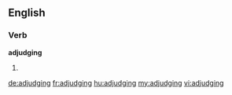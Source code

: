 ==English==

===Verb===
'''adjudging'''

# {{present participle of|[[adjudge]]}}

[[de:adjudging]]
[[fr:adjudging]]
[[hu:adjudging]]
[[my:adjudging]]
[[vi:adjudging]]